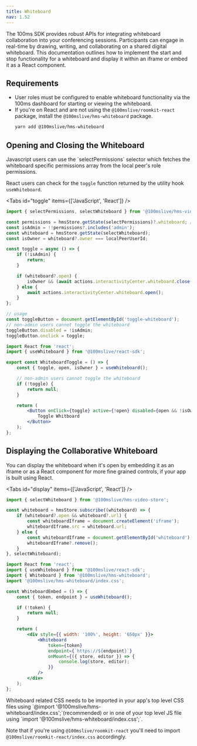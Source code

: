 ```yaml
---
title: Whiteboard
nav: 1.52
---
```


The 100ms SDK provides robust APIs for integrating whiteboard collaboration into your conferencing sessions. Participants can engage in real-time by drawing, writing, and collaborating on a shared digital whiteboard. This documentation outlines how to implement the start and stop functionality for a whiteboard and display it within an iframe or embed it as a React component.

## Requirements

-   User roles must be configured to enable whiteboard functionality via the 100ms dashboard for starting or viewing the whiteboard.
-   If you're on React and are not using the `@100mslive/roomkit-react` package, install the `@100mslive/hms-whiteboard` package.
    ```bash
    yarn add @100mslive/hms-whiteboard
    ```

## Opening and Closing the Whiteboard

<Note type="warning" title="How to know if a role is allowed to open/close whiteboard">
  Javascript users can use the `selectPermissions` selector which fetches the whiteboard specific permissions array from the local peer's role permissions.

React users can check for the `toggle` function returned by the utility hook `useWhiteboard`.

</Note>

<Tabs id="toggle" items={['JavaScript', 'React']} />

<Tab id='toggle-0'>

```js
import { selectPermissions, selectWhiteboard } from '@100mslive/hms-video-store';

const permissions = hmsStore.getState(selectPermissions)?.whiteboard; // Array<'read' | 'write' | 'admin'>
const isAdmin = !!permissions?.includes('admin');
const whiteboard = hmsStore.getState(selectWhiteboard);
const isOwner = whiteboard?.owner === localPeerUserId;

const toggle = async () => {
    if (!isAdmin) {
        return;
    }

    if (whiteboard?.open) {
        isOwner && (await actions.interactivityCenter.whiteboard.close());
    } else {
        await actions.interactivityCenter.whiteboard.open();
    }
};

// usage
const toggleButton = document.getElementById('toggle-whiteboard');
// non-admin users cannot toggle the whiteboard
toggleButton.disabled = !isAdmin;
toggleButton.onclick = toggle;
```

</Tab>

<Tab  id='toggle-1'>

```jsx
import React from 'react';
import { useWhiteboard } from '@100mslive/react-sdk';

export const WhiteboardToggle = () => {
    const { toggle, open, isOwner } = useWhiteboard();

    // non-admin users cannot toggle the whiteboard
    if (!toggle) {
        return null;
    }

    return (
        <Button onClick={toggle} active={!open} disabled={open && !isOwner}>
            Toggle Whitboard
        </Button>
    );
};
```

</Tab>

## Displaying the Collaborative Whiteboard

You can display the whiteboard when it's open by embedding it as an iframe or as a React component for more fine grained controls, if your app is built using React.

<Tabs id="display" items={['JavaScript', 'React']} />

<Tab id='display-0'>

```js
import { selectWhiteboard } from '@100mslive/hms-video-store';

const whiteboard = hmsStore.subscribe((whiteboard) => {
    if (whiteboard?.open && whiteboard?.url) {
        const whiteboardIframe = document.createElement('iframe');
        whiteboardIframe.src = whiteboard.url;
    } else {
        const whiteboardIframe = document.getElementById('whiteboard');
        whiteboardIframe?.remove();
    }
}, selectWhiteboard);
```

</Tab>

<Tab  id='display-1'>

```jsx
import React from 'react';
import { useWhiteboard } from '@100mslive/react-sdk';
import { Whiteboard } from '@100mslive/hms-whiteboard';
import '@100mslive/hms-whiteboard/index.css';

const WhiteboardEmbed = () => {
    const { token, endpoint } = useWhiteboard();

    if (!token) {
        return null;
    }

    return (
        <div style={{ width: '100%', height: '650px' }}>
            <Whiteboard
                token={token}
                endpoint={`https://${endpoint}`}
                onMount={({ store, editor }) => {
                    console.log(store, editor);
                }}
            />
        </div>
    );
};
```

</Tab>

<Note type="warning" title="CSS Styling required for Whiteboard">
  Whiteboard related CSS needs to be imported in your app's top level CSS files using `@import '@100mslive/hms-whiteboard/index.css';`(recommended) or in one of your top level JS file using `import '@100mslive/hms-whiteboard/index.css';`.

Note that if you're using `@100mslive/roomkit-react` you'll need to import `@100mslive/roomkit-react/index.css` accordingly.

</Note>

